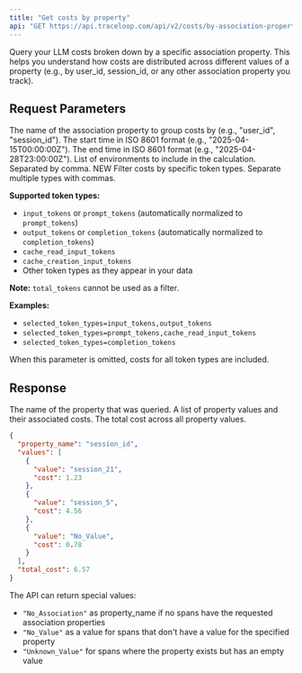 ```yaml
---
title: "Get costs by property"
api: "GET https://api.traceloop.com/api/v2/costs/by-association-property"
---
```


Query your LLM costs broken down by a specific association property. This helps you understand how costs are distributed across different values of a property (e.g., by user_id, session_id, or any other association property you track).

## Request Parameters

<ParamField query="property_name" type="string" required>
  The name of the association property to group costs by (e.g., "user_id", "session_id").
</ParamField>

<ParamField query="start_time" type="string" required>
  The start time in ISO 8601 format (e.g., "2025-04-15T00:00:00Z").
</ParamField>

<ParamField query="end_time" type="string" required>
  The end time in ISO 8601 format (e.g., "2025-04-28T23:00:00Z").
</ParamField>

<ParamField query="env" type="string">
  List of environments to include in the calculation. Separated by comma.
</ParamField>

<ParamField query="selected_token_types" type="string">
  <span style={{backgroundColor: '#10b981', color: 'white', padding: '2px 6px', borderRadius: '4px', fontSize: '12px', fontWeight: 'bold'}}>NEW</span> Filter costs by specific token types. Separate multiple types with commas.
  
  **Supported token types:**
  - `input_tokens` or `prompt_tokens` (automatically normalized to `prompt_tokens`)
  - `output_tokens` or `completion_tokens` (automatically normalized to `completion_tokens`)
  - `cache_read_input_tokens`
  - `cache_creation_input_tokens`
  - Other token types as they appear in your data
  
  **Note:** `total_tokens` cannot be used as a filter.
  
  **Examples:**
  - `selected_token_types=input_tokens,output_tokens`
  - `selected_token_types=prompt_tokens,cache_read_input_tokens`
  - `selected_token_types=completion_tokens`
  
  When this parameter is omitted, costs for all token types are included.
</ParamField>

## Response

<ResponseField name="property_name" type="string">
  The name of the property that was queried.
</ResponseField>

<ResponseField name="values" type="PropertyValue[]">
  A list of property values and their associated costs.
</ResponseField>

<ResponseField name="total_cost" type="number">
  The total cost across all property values.
</ResponseField>

```json
{
  "property_name": "session_id",
  "values": [
    {
      "value": "session_21",
      "cost": 1.23
    },
    {
      "value": "session_5",
      "cost": 4.56
    },
    {
      "value": "No_Value",
      "cost": 0.78
    }
  ],
  "total_cost": 6.57
}
```

The API can return special values:
- `"No_Association"` as property_name if no spans have the requested association properties
- `"No_Value"` as a value for spans that don't have a value for the specified property
- `"Unknown_Value"` for spans where the property exists but has an empty value 